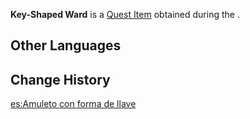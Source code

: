 {{Item Infobox
|id           = 100772
|image        = Item Key-Shaped Ward.png
|type         = Quest Items
|description  = An ancient and mysterious item shaped like an ancient key. Where there's a key, there's a lock &mdash; but this key's lock is about to be breached by the defilement absorbed by the tree's roots.<br>According to [[Hanachirusato]], these wards are needed to conduct the Sacred Sakura Cleansing Ritual.
|source1      = [[Cleansing Defilement]]
}}
'''Key-Shaped Ward''' is a [[Quest Item]] obtained during the {{Quest|Cleansing Defilement}}.

==Other Languages==
{{Other Languages
|default_hidden = 1
|en      = Key-Shaped Ward
|zhs     = 钥形的「镇物」
|zhs_rm  = Yào Xíng de "Zhènwù"
|zht     = 鑰形的「鎮物」
|zht_rm  = Yào Xíng de "Zhènwù"
|ja      = 鍵の形をした「鎮め物」
|ja_rm   = Kagi no Katachi no Shita "Shizumemono"
|ko      = 열쇠 모양 「주술 도구」
|es      = Amuleto con forma de llave
|fr      = Amulette en forme de clé
|ru      = Оберег в форме ключа
|th      = "เครื่องราง" รูปทรงกุญแจ
|th_rm   = 
|vi      = "Vật Trấn Giữ" Hình Chìa Khóa
|de      = Schlüsselförmiges „Omamori“
|id      = Jimat Penangkal Berbentuk Kunci
|pt      = Amuleto em Formato de Chave
|tr      = Anahtar Şeklinde Tılsım
|it      = Amuleto a forma di chiave
}}

==Change History==
{{Change History|2.0}}
[[es:Amuleto con forma de llave]]